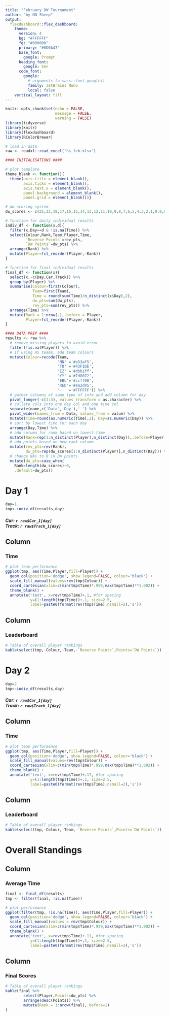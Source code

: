 ```yaml
---
title: "February DW Tournament"
author: "by NN Sheep"
output: 
  flexdashboard::flex_dashboard:
    theme: 
      version: 4
      bg: "#FFFFFF"
      fg: "#000000" 
      primary: "#0D0A47"
      base_font: 
        google: Prompt
      heading_font:
        google: Sen
      code_font:
        google: 
          # arguments to sass::font_google() 
          family: JetBrains Mono
          local: false
    vertical_layout: fill
---
```


```r
knitr::opts_chunk$set(echo = FALSE, 
                      message = FALSE, 
                      warning = FALSE)
library(tidyverse)
library(knitr)
library(flexdashboard)
library(RColorBrewer)

# load in data
raw <- readxl::read_excel('hs_feb.xlsx') 
```

```r
#### INITIALISATIONS ####

# plot template
theme_blank <- function(){
  theme(axis.title = element_blank(),
        axis.ticks = element_blank(),
        axis.text.x = element_blank(),
        panel.background = element_blank(),
        panel.grid = element_blank())}

# dw scoring system
dw_scores <- c(25,22,19,17,16,15,14,13,12,11,10,9,8,7,6,5,4,3,2,1,0.9,0.8,0.7,0.6,0.5,0.4,0.3,0.2,0.1)

# function for daily individual results
indiv_df <- function(x,d){
  filter(x,Day==d & !is.na(Time)) %>%
  select(Colour,Rank,Team,Player,Time,
         `Reverse Points`=rev_pts,
         `DW Points`=dw_pts) %>%
  arrange(Rank) %>%
  mutate(Player=fct_reorder(Player,-Rank))
}

# function for final individual results
final_df <- function(x){
  select(x,-c(Day,Car,Track)) %>%
  group_by(Player) %>%
  summarise(Colour=first(Colour),
            Team=first(Team),
            Time = round(sum(Time)/n_distinct(x$Day),2),
            dw_pts=sum(dw_pts),
            rev_pts=sum(rev_pts)) %>%
  arrange(Time) %>%
  mutate(Rank = 1:nrow(.),.before = Player,
         Player=fct_reorder(Player,-Rank))
}
```

``` r
#### DATA PREP ####
results <- raw %>%
  # remove missing players to avoid error
  filter(!is.na(Player)) %>%
  # if using HS teams, add team colours
  mutate(Colour=recode(Team, 
                       'NN' ='#e53af5',
                       'TD' ='#43F1DE',
                       'EZ' ='#dbb1ff',
                       'YY' ='#7d8072',
                       'EBL'='#ccff00',
                       'RED'='#ea2d45',
                       '-'  ='#FFFFFF')) %>% 
  # gather columns of same type of info and add column for day
  pivot_longer(-c(1:3), values_transform = as.character) %>%
  # collate cols into one day col and one time col
  separate(name,c('Data','Day'),'_') %>% 
  pivot_wider(names_from = Data, values_from = value) %>%
  mutate(Time=round(as.numeric(Time),2), Day=as.numeric(Day)) %>%
  # sort by lowest time for each day 
  arrange(Day,Time) %>%
  # add column for rank based on lowest time
  mutate(Rank=rep(1:n_distinct(Player),n_distinct(Day)),.before=Player) %>%
  # add points based on new rank column
  mutate(rev_pts=rev(Rank),
         dw_pts=rep(dw_scores[1:n_distinct(Player)],n_distinct(Day))) %>%
  # change NAs to 0 in DW points
  mutate(dw_pts=case_when(
    Rank>length(dw_scores)~0,
    .default=dw_pts))
```

# Day 1
```r
day=1
tmp<-indiv_df(results,day)
```
##### **Car: `r raw$Car_1[day]`** <br> **Track: `r raw$Track_1[day]`**

Column 
--------------
### Time 
```r
# plot team performance
ggplot(tmp, aes(Time,Player,fill=Player)) +
  geom_col(position='dodge', show.legend=FALSE, colour='black') +
  scale_fill_manual(values=rev(tmp$Colour)) +
  coord_cartesian(xlim=c(min(tmp$Time)*.999,max(tmp$Time)**1.002)) +
  theme_blank() + 
  annotate('text', x=rev(tmp$Time)+.1, #for spacing
           y=(1:length(tmp$Time))+.1, size=2.5,
           label=paste0(format(rev(tmp$Time),nsmall=2),'s'))
```

Column {data-width=300}
--------------
### Leaderboard 
```r
# Table of overall player rankings
kable(select(tmp,-Colour,-Team,-`Reverse Points`,Points=`DW Points`))
```

# Day 2
```r
day=2
tmp<-indiv_df(results,day)
```
##### **Car: `r raw$Car_1[day]`** <br> **Track: `r raw$Track_1[day]`**

Column 
--------------
### Time 
```r
# plot team performance
ggplot(tmp, aes(Time,Player,fill=Player)) +
  geom_col(position='dodge', show.legend=FALSE, colour='black') +
  scale_fill_manual(values=rev(tmp$Colour)) +
  coord_cartesian(xlim=c(min(tmp$Time)*.999,max(tmp$Time)**1.002)) +
  theme_blank() + 
  annotate('text', x=rev(tmp$Time)+.17, #for spacing
           y=(1:length(tmp$Time))+.1, size=2.5,
           label=paste0(format(rev(tmp$Time),nsmall=2),'s'))
```

Column {data-width=300}
--------------
### Leaderboard 
```r
# Table of overall player rankings
kable(select(tmp,-Colour,-Team,-`Reverse Points`,Points=`DW Points`))
```


# Overall Standings 

Column 
--------------
### Average Time 
```r
final <- final_df(results)
tmp <- filter(final, !is.na(Time))

# plot performance
ggplot(filter(tmp, !is.na(Time)), aes(Time,Player,fill=Player)) +
  geom_col(position='dodge', show.legend=FALSE, colour='black') +
  scale_fill_manual(values = rev(tmp$Colour)) +
  coord_cartesian(xlim=c(min(tmp$Time)*.999,max(tmp$Time)**1.002)) +
  theme_blank() + 
  annotate('text', x=rev(tmp$Time)+.11, #for spacing
           y=(1:length(tmp$Time))+.1, size=2.5,
           label=paste0(format(rev(tmp$Time),nsmall=2),'s'))
```

Column {data-width=300}
--------------
### Final Scores 
```r
# Table of overall player rankings
kable(final %>%
        select(Player,Points=dw_pts) %>%
        arrange(desc(Points)) %>%
        mutate(Rank = 1:nrow(final),.before=1)
)
```






